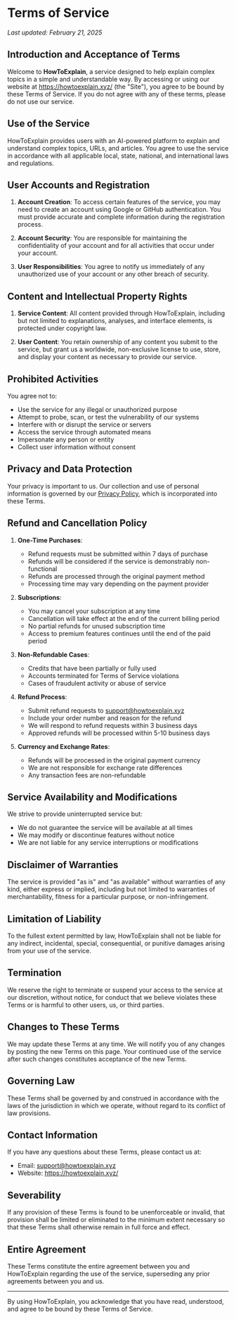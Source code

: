 # Terms of Service

*Last updated: February 21, 2025*

## Introduction and Acceptance of Terms

Welcome to **HowToExplain**, a service designed to help explain complex topics in a simple and understandable way. By accessing or using our website at https://howtoexplain.xyz/ (the "Site"), you agree to be bound by these Terms of Service. If you do not agree with any of these terms, please do not use our service.

## Use of the Service

HowToExplain provides users with an AI-powered platform to explain and understand complex topics, URLs, and articles. You agree to use the service in accordance with all applicable local, state, national, and international laws and regulations.

## User Accounts and Registration

1. **Account Creation**: To access certain features of the service, you may need to create an account using Google or GitHub authentication. You must provide accurate and complete information during the registration process.

2. **Account Security**: You are responsible for maintaining the confidentiality of your account and for all activities that occur under your account.

3. **User Responsibilities**: You agree to notify us immediately of any unauthorized use of your account or any other breach of security.

## Content and Intellectual Property Rights

1. **Service Content**: All content provided through HowToExplain, including but not limited to explanations, analyses, and interface elements, is protected under copyright law.

2. **User Content**: You retain ownership of any content you submit to the service, but grant us a worldwide, non-exclusive license to use, store, and display your content as necessary to provide our service.

## Prohibited Activities

You agree not to:
- Use the service for any illegal or unauthorized purpose
- Attempt to probe, scan, or test the vulnerability of our systems
- Interfere with or disrupt the service or servers
- Access the service through automated means
- Impersonate any person or entity
- Collect user information without consent

## Privacy and Data Protection

Your privacy is important to us. Our collection and use of personal information is governed by our [Privacy Policy](/privacy-policy), which is incorporated into these Terms.

## Refund and Cancellation Policy

1. **One-Time Purchases**:
   - Refund requests must be submitted within 7 days of purchase
   - Refunds will be considered if the service is demonstrably non-functional
   - Refunds are processed through the original payment method
   - Processing time may vary depending on the payment provider

2. **Subscriptions**:
   - You may cancel your subscription at any time
   - Cancellation will take effect at the end of the current billing period
   - No partial refunds for unused subscription time
   - Access to premium features continues until the end of the paid period

3. **Non-Refundable Cases**:
   - Credits that have been partially or fully used
   - Accounts terminated for Terms of Service violations
   - Cases of fraudulent activity or abuse of service

4. **Refund Process**:
   - Submit refund requests to support@howtoexplain.xyz
   - Include your order number and reason for the refund
   - We will respond to refund requests within 3 business days
   - Approved refunds will be processed within 5-10 business days

5. **Currency and Exchange Rates**:
   - Refunds will be processed in the original payment currency
   - We are not responsible for exchange rate differences
   - Any transaction fees are non-refundable

## Service Availability and Modifications

We strive to provide uninterrupted service but:
- We do not guarantee the service will be available at all times
- We may modify or discontinue features without notice
- We are not liable for any service interruptions or modifications

## Disclaimer of Warranties

The service is provided "as is" and "as available" without warranties of any kind, either express or implied, including but not limited to warranties of merchantability, fitness for a particular purpose, or non-infringement.

## Limitation of Liability

To the fullest extent permitted by law, HowToExplain shall not be liable for any indirect, incidental, special, consequential, or punitive damages arising from your use of the service.

## Termination

We reserve the right to terminate or suspend your access to the service at our discretion, without notice, for conduct that we believe violates these Terms or is harmful to other users, us, or third parties.

## Changes to These Terms

We may update these Terms at any time. We will notify you of any changes by posting the new Terms on this page. Your continued use of the service after such changes constitutes acceptance of the new Terms.

## Governing Law

These Terms shall be governed by and construed in accordance with the laws of the jurisdiction in which we operate, without regard to its conflict of law provisions.

## Contact Information

If you have any questions about these Terms, please contact us at:
- Email: support@howtoexplain.xyz
- Website: https://howtoexplain.xyz/

## Severability

If any provision of these Terms is found to be unenforceable or invalid, that provision shall be limited or eliminated to the minimum extent necessary so that these Terms shall otherwise remain in full force and effect.

## Entire Agreement

These Terms constitute the entire agreement between you and HowToExplain regarding the use of the service, superseding any prior agreements between you and us.

---

By using HowToExplain, you acknowledge that you have read, understood, and agree to be bound by these Terms of Service.
